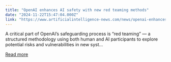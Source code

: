```yaml
---
title: "OpenAI enhances AI safety with new red teaming methods"
date: "2024-11-22T15:47:04.000Z"
link: "https://www.artificialintelligence-news.com/news/openai-enhances-ai-safety-new-red-teaming-methods/?utm_source=rss&utm_medium=rss&utm_campaign=openai-enhances-ai-safety-new-red-teaming-methods"
---
```


A critical part of OpenAI’s safeguarding process is &#8220;red teaming&#8221; — a structured methodology using both human and AI participants to explore potential risks and vulnerabilities in new syst...

[Read more](https://www.artificialintelligence-news.com/news/openai-enhances-ai-safety-new-red-teaming-methods/?utm_source=rss&utm_medium=rss&utm_campaign=openai-enhances-ai-safety-new-red-teaming-methods)
